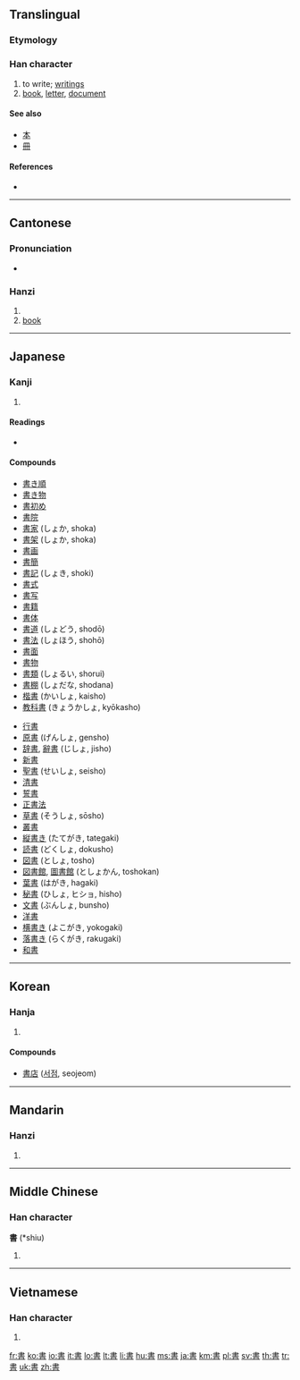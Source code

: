 {{CJK Unified Ideographs character info|image=[[Image:書.svg|100px]]|name=CJK UNIFIED IDEOGRAPH-66F8|hex=66F8}}
{{also|书}}
==Translingual==
{{stroke order|type=bw}}

===Etymology===
{{Han compound|聿|者|c1=s|c2=p|ls=psc}}

===Han character===
{{Han char|rn=73|rad=曰|as=06|sn=10|four=5060<sub>1</sub>|canj=中土日 (LGA)|ids=⿱[[聿]][[日]]}}

# to write; [[writing]]s
# [[book]], [[letter]], [[document]]

====See also====
* [[本]]
* [[冊]]

====References====
* {{Han ref|kx=0502.120|dkj=14294|dj=0874.180|hdz=21509.090|uh=66F8|ud=26360|bh=AED1|bd=44753}}

----

==Cantonese==

===Pronunciation===
* {{IPA|/syː˥/|lang=yue}}

===Hanzi===
{{yue-hanzi|jyut=|y=syu1|sim=书}}

# {{defn|Cantonese|sort=曰06}}
# [[book]]

----

==Japanese==

===Kanji===
{{ja-kanji|grade=2|rs=曰06}}

# {{defn|Japanese}}

====Readings====
* {{ja-readings|on=[[しょ]] (sho)|kun=[[かく]] ([[書く]], kaku), [[がき]] (gaki)}}

====Compounds====
{{top2}}
* [[書き順]]
* [[書き物]]
* [[書初め]]
* [[書院]]
* [[書家]] (しょか, shoka)
* [[書架]] (しょか, shoka)
* [[書画]]
* [[書簡]]
* [[書記]] (しょき, shoki)
* [[書式]]
* [[書写]]
* [[書籍]]
* [[書体]]
* [[書道]] (しょどう, shodō)
* [[書法]] (しょほう, shohō)
* [[書面]]
* [[書物]]
* [[書類]] (しょるい, shorui)
* [[書棚]] (しょだな, shodana)
* [[楷書]] (かいしょ, kaisho)
* [[教科書]] (きょうかしょ, kyōkasho)
{{mid2}}
* [[行書]]
* [[原書]] (げんしょ, gensho)
* [[辞書]], [[辭書]] (じしょ, jisho)
* [[新書]]
* [[聖書]] (せいしょ, seisho)
* [[清書]]
* [[誓書]]
* [[正書法]]
* [[草書]] (そうしょ, sōsho)
* [[叢書]]
* [[縦書き]] (たてがき, tategaki)
* [[読書]] (どくしょ, dokusho)
* [[図書]] (としょ, tosho)
* [[図書館]], [[圖書館]] (としょかん, toshokan)
* [[葉書]] (はがき, hagaki)
* [[秘書]] (ひしょ, ヒショ, hisho)
* [[文書]] (ぶんしょ, bunsho)
* [[洋書]]
* [[横書き]] (よこがき, yokogaki)
* [[落書き]] (らくがき, rakugaki)
* [[和書]]
{{bottom2}}

----

==Korean==

===Hanja===
{{ko-hanja|hangeul=서|eumhun=|rv=seo|mr=sŏ|y=se}}

# {{defn|Korean|sort=曰06}}

====Compounds====
* [[書店]] ([[서점]], seojeom)

----

==Mandarin==

===Hanzi===
{{cmn-hanzi|sim=书|pin=[[shū]] ([[shu1]])|wg=shu<sup>1</sup>}}

# {{defn|Mandarin|sort=曰06}}

----

==Middle Chinese==

===Han character===
'''書''' (*shiu)<!--asterisk indicates that this character is found more than four times in the Tang Dynasty corpus of literature-->

# {{defn|Middle Chinese|sort=曰06}}

----

==Vietnamese==

===Han character===
{{vi-hantu|[[thư]]|rs=曰06}}

# {{defn|Vietnamese|sort=曰06}}

[[fr:書]]
[[ko:書]]
[[io:書]]
[[it:書]]
[[lo:書]]
[[lt:書]]
[[li:書]]
[[hu:書]]
[[ms:書]]
[[ja:書]]
[[km:書]]
[[pl:書]]
[[sv:書]]
[[th:書]]
[[tr:書]]
[[uk:書]]
[[zh:書]]